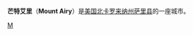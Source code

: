 {{Infobox Settlement
| name = 芒特艾里<br/>Mount Airy
| image_skyline = 
| imagesize = 
| image_caption = 
| image_flag = 
| image_shield = 
| pushpin_map = USA North Carolina
| pushpin_label_position = bottom
| subdivision_type = 国家
| subdivision_name = {{USA}}
| subdivision_type1 = [[美国行政区划|州]]
| subdivision_name1 = [[北卡罗来纳州|北卡罗来纳州]]
| subdivision_type2 = [[北卡罗来纳州各县列表|县]]
| subdivision_name2 =  [[萨里县_(北卡罗来纳州)|萨里县]]
| elevation_m = 340
| elevation_ft = 
| area_total_km2 = 21.7
| population_as_of = 2000年
| population_total = 8484
| population_density_km2 = auto
| timezone = [[EST|EST]]
| utc_offset = -5
| timezone_DST = [[EDT|EDT]]
| utc_offset_DST = -4
| latd = 36
| latm = 30
| lats = 3
| latNS = N
| longd = 80
| longm = 36
| longs = 34
| longEW = W
| website = 
}}
'''芒特艾里'''（'''Mount Airy'''）是[[美国|美国]][[北卡罗来纳州|北卡罗来纳州]][[萨里县_(北卡罗来纳州)|萨里县]]的一座城市。

{{NorthCarolina-stub}}

[[Category:北卡罗来纳州城市|M]]